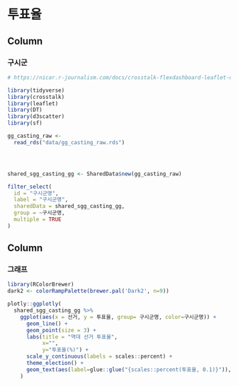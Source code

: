 

투표율 {data-icon="ion-stats-bars"}
=====================================  


Column {data-width=200}
-------------------------------------

### 구시군

```r
# https://nicar.r-journalism.com/docs/crosstalk-flexdashboard-leaflet-datatable/

library(tidyverse)
library(crosstalk)
library(leaflet)
library(DT)
library(d3scatter)
library(sf)

gg_casting_raw <- 
  read_rds("data/gg_casting_raw.rds")




shared_sgg_casting_gg <- SharedData$new(gg_casting_raw)

filter_select(
  id = "구시군명",
  label = "구시군명",
  sharedData = shared_sgg_casting_gg,
  group = ~구시군명,
  multiple = TRUE
)

```


Column {data-width=800}
-------------------------------------

### 그래프

```r
library(RColorBrewer)
dark2 <- colorRampPalette(brewer.pal('Dark2', n=9))

plotly::ggplotly(
  shared_sgg_casting_gg %>% 
    ggplot(aes(x = 선거, y = 투표율, group= 구시군명, color=구시군명)) +
      geom_line() +
      geom_point(size = 3) +
      labs(title = "역대 선거 투표율",
           x="",
           y="투표율(%)") +
      scale_y_continuous(labels = scales::percent) +
      theme_election() +
      geom_text(aes(label=glue::glue("{scales::percent(투표율, 0.1)}")), vjust=3.0 )
    ) 

```
